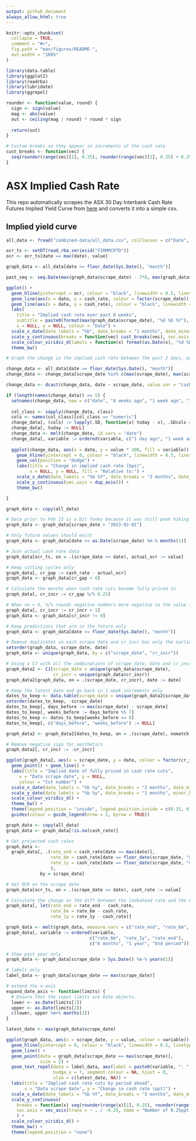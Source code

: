```yaml
---
output: github_document
always_allow_html: true
---
```


<!-- README.md is generated from README.Rmd. Please edit that file -->

```r
knitr::opts_chunk$set(
  collapse = TRUE,
  comment = "#>",
  fig.path = "man/figures/README-",
  out.width = "100%"
)

library(data.table)
library(ggplot2)
library(readrba)
library(lubridate)
library(ggrepel)

rounder <- function(value, round) {
  sign <- sign(value)
  mag <- abs(value)
  out <- ceiling(mag / round) * round * sign
  
  return(out)
}

# Custom breaks so they appear in increments of the cash rate
cust_breaks <- function(vec) {
  seq(rounder(range(vec)[1], 0.25), rounder(range(vec)[2], 0.25) + 0.25, 0.25) - 0.15
}

```

# ASX Implied Cash Rate

This repo automatically scrapes the ASX 30 Day Interbank Cash Rate Futures Implied Yield Curve from [here](https://www.asx.com.au/markets/trade-our-derivatives-market/derivatives-market-prices/short-term-derivatives) and converts it into a simple csv.

## Implied yield curve

```r
all_data <- fread("combined-data/all_data.csv", colClasses = c("Date", "numeric", "Date"))

ocr_ts <- setDT(read_rba_seriesid("FIRMMCRTD"))
ocr <- ocr_ts[date == max(date), value]

```

```r

graph_data <- all_data[date >= floor_date(Sys.Date(), "month")]

past_seq <- seq.Date(max(graph_data$scrape_date) - 7*8, max(graph_data$scrape_date) - 1, by = "1 week")

ggplot() +
  geom_hline(yintercept = ocr, colour = "black", linewidth = 0.5, linetype = "solid") +
  geom_line(aes(x = date, y = cash_rate, colour = factor(scrape_date)), linewidth = 1, data = graph_data[scrape_date %in% past_seq]) +
  geom_line(aes(x = date, y = cash_rate), colour = "black", linewidth = 1.2, data = graph_data[scrape_date == max(scrape_date)]) +
  labs(
    title = "Implied cash rate over past 8 weeks",
    subtitle = paste0(format(max(graph_data$scrape_date), "%d %b %Y"), " in bolded black, solid line = current OCR"),
    x = NULL, y = NULL, colour = "Date") +
  scale_x_date(date_labels = "%b", date_breaks = "1 months", date_minor_breaks = "1 month") +
  scale_y_continuous(breaks = function(vec) cust_breaks(vec), sec.axis = dup_axis()) +
  scale_colour_viridis_d(labels = function(x) format(as.Date(x), "%d %b"), guide = guide_legend(reverse = TRUE)) +
  theme_bw()

```

```r
# Graph the change in the implied cash rate between the past 2 days, past week and past 4 weeks

change_data <- all_data[date >= floor_date(Sys.Date(), "month")]
change_data <- change_data[scrape_date %in% c(max(scrape_date), max(scrape_date) - 1, max(scrape_date) - 7, max(scrape_date) - 28)]

change_data <- dcast(change_data, date ~ scrape_date, value.var = "cash_rate")

if (length(names(change_data)) == 5) {
  setnames(change_data, new = c("date", "4 weeks ago", "1 week ago", "1 day ago", "today"))
  
  col_class <- sapply(change_data, class)
  cols <- names(col_class)[col_class == "numeric"]
  change_data[, (cols) := lapply(.SD, function(x) today - x), .SDcols = cols]
  change_data[, today := NULL]
  change_data <- melt(change_data, id.vars = "date")
  change_data[, variable := ordered(variable, c("1 day ago", "1 week ago", "4 weeks ago"))]
  
  ggplot(change_data, aes(x = date, y = value * 100, fill = variable)) +
    geom_hline(yintercept = 0, colour = "black", linewidth = 0.5, linetype = "solid") +
    geom_col(position = "dodge") +
    labs(title = "Change in implied cash rate (bps)",
         x = NULL, y = NULL, fill = "Relative to:") +
    scale_x_date(date_labels = "%b %Y", date_breaks = "3 months", date_minor_breaks = "1 month") +
    scale_y_continuous(sec.axis = dup_axis()) +
    theme_bw()

}
```

```r
graph_data <- copy(all_data)

# Data prior to Feb 23 is a bit funky because it was still peak hiking cycle
graph_data <- graph_data[scrape_date > "2023-02-01"]

# Only future values should exist
graph_data <- graph_data[date >= as.Date(scrape_date) %m-% months(1)]

# Join actual cash rate data
graph_data[ocr_ts, on = .(scrape_date >= date), actual_ocr := value]

# Keep cutting cycles only
graph_data[, cr_gap := cash_rate - actual_ocr]
graph_data <- graph_data[cr_gap < 0]

# Calculate the months when cash rate cuts become fully priced in
graph_data[, cr_incr := cr_gap %/% 0.25]

# When ve < 0, %/% rounds negative numbers more negative so the value is too large once we take the absolute value
graph_data[, cr_incr := cr_incr + 1]
graph_data <- graph_data[cr_incr != 0]

# Keep predictions that are in the future only
graph_data <- graph_data[date >= floor_date(Sys.Date(), "month")]

# Remove duplicates so each scrape date and cr_incr has only the earliest date value
setorder(graph_data, scrape_date, date)
graph_data <- unique(graph_data, by = c("scrape_date", "cr_incr"))

# Using a CJ with all the combinations of scrape_date, date and cr_incr, create a new data.table that has NA for all the missing dates
graph_data2 <- CJ(scrape_date = unique(graph_data$scrape_date),
                  cr_incr = unique(graph_data$cr_incr))
graph_data2[graph_data, on = .(scrape_date, cr_incr), date := date]

# Keep the latest date and go back in 1 week increments only
dates_to_keep <- data.table(scrape_date = unique(graph_data2$scrape_date))
setorder(dates_to_keep, -scrape_date)
dates_to_keep[, days_before := max(scrape_date) - scrape_date]
dates_to_keep[, weeks_before := days_before %% 7]
dates_to_keep <- dates_to_keep[weeks_before == 0]
dates_to_keep[, c("days_before", "weeks_before") := NULL]

graph_data2 <- graph_data2[dates_to_keep, on = .(scrape_date), nomatch = 0L]

# Remove negative sign for aesthetics
graph_data2[, cr_incr := -cr_incr]

ggplot(graph_data2, aes(x = scrape_date, y = date, colour = factor(cr_incr))) +
  geom_point() + geom_line() +
  labs(title = "Implied date of fully priced in cash rate cuts",
     x = "Data scrape date", y = NULL,
     colour = "Cut number") +
  scale_x_date(date_labels = "%b %y", date_breaks = "2 months", date_minor_breaks = "1 month") +
  scale_y_date(date_labels = "%b %y", date_breaks = "1 months", minor_breaks = NULL, sec.axis = dup_axis()) +
  scale_colour_viridis_d() +
  theme_bw() +
  theme(legend.position = "inside", legend.position.inside = c(0.15, 0.85)) +
  guides(colour = guide_legend(nrow = 2, byrow = TRUE))

```


```r

graph_data <- copy(all_data)
graph_data <- graph_data[!is.na(cash_rate)]

# Get projected cash rates
graph_data <- 
  graph_data[, .(rate_end = cash_rate[date == max(date)],
                 rate_6m = cash_rate[date == floor_date(scrape_date, "month") %m+% months(6)],
                 rate_1y = cash_rate[date == floor_date(scrape_date, "month") %m+% years(1)]
                 ),
             by = scrape_date]

# Get OCR on the scrape date
graph_data[ocr_ts, on = .(scrape_date >= date), cash_rate := value]

# Calculate the change as the diff between the lookahead rate and the OCR on the day
graph_data[, let(rate_end = rate_end - cash_rate,
                 rate_6m = rate_6m - cash_rate,
                 rate_1y = rate_1y - cash_rate)]

graph_data <- melt(graph_data, measure.vars = c("rate_end", "rate_6m", "rate_1y"))
graph_data[, variable := ordered(variable, 
                                c("rate_6m", "rate_1y", "rate_end"), 
                                c("6 months", "1 year", "End period"))]

# Show past year only
graph_data <- graph_data[scrape_date > Sys.Date() %m-% years(1)]

# labels only
label_data <- graph_data[scrape_date == max(scrape_date)]

# extend the x-axis
expand_date_axis <- function(limits) {
  # Ensure that the input limits are Date objects.
  lower <- as.Date(limits[1])
  upper <- as.Date(limits[2])
  c(lower, upper %m+% months(3))
}

latest_date <- max(graph_data$scrape_date)

ggplot(graph_data, aes(x = scrape_date, y = value, colour = variable)) +
  geom_hline(yintercept = 0, colour = "black", linewidth = 0.5, linetype = "solid") +
  geom_line() +
  geom_point(data = graph_data[scrape_date == max(scrape_date)],
             size = 2) +
  geom_text_repel(data = label_data, aes(label = paste0(variable, ": ", round(value, 2), "%")),
                  nudge_x = 7, segment.colour = NA, hjust = 0,
                  xlim = c(latest_date, NA)) +
  labs(title = "Implied cash rate cuts by period ahead",
       x = "Data scrape date", y = "Change in cash rate (ppt)") +
  scale_x_date(date_labels = "%b %Y", date_breaks = "3 months", date_minor_breaks = "1 month", limits = expand_date_axis) +
  scale_y_continuous(
    breaks = function(x) seq(rounder(range(x)[1], 0.25), rounder(range(x)[2], 0.25), by = 0.25),
    sec.axis = sec_axis(trans = ~ . / -0.25, name = "Number of 0.25ppt cuts")
    ) +
  scale_colour_viridis_d() +
  theme_bw() + 
  theme(legend.position = "none") 

```